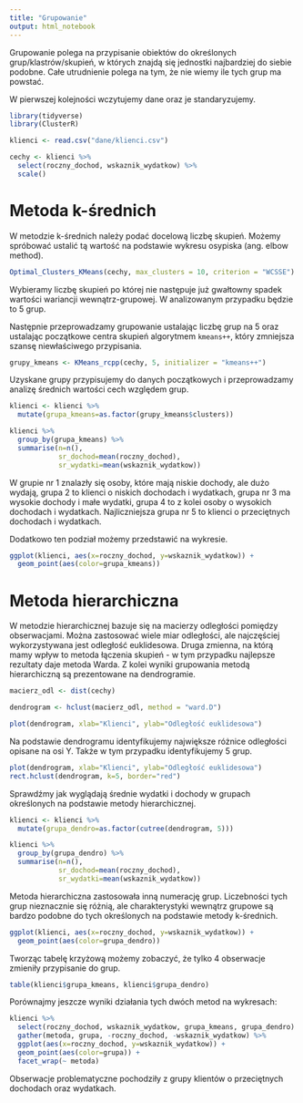 ```yaml
---
title: "Grupowanie"
output: html_notebook
---
```


Grupowanie polega na przypisanie obiektów do określonych grup/klastrów/skupień, w których znajdą się jednostki najbardziej do siebie podobne. Całe utrudnienie polega na tym, że nie wiemy ile tych grup ma powstać.

W pierwszej kolejności wczytujemy dane oraz je standaryzujemy.

```r
library(tidyverse)
library(ClusterR)

klienci <- read.csv("dane/klienci.csv")

cechy <- klienci %>%
  select(roczny_dochod, wskaznik_wydatkow) %>%
  scale() 
```


# Metoda k-średnich

W metodzie k-średnich należy podać docelową liczbę skupień. Możemy spróbować ustalić tą wartość na podstawie wykresu osypiska (ang. elbow method).

```r
Optimal_Clusters_KMeans(cechy, max_clusters = 10, criterion = "WCSSE")
```

Wybieramy liczbę skupień po której nie następuje już gwałtowny spadek wartości wariancji wewnątrz-grupowej. W analizowanym przypadku będzie to 5 grup.

Następnie przeprowadzamy grupowanie ustalając liczbę grup na 5 oraz ustalając początkowe centra skupień algorytmem `kmeans++`, który zmniejsza szansę niewłaściwego przypisania.

```r
grupy_kmeans <- KMeans_rcpp(cechy, 5, initializer = "kmeans++")

```

Uzyskane grupy przypisujemy do danych początkowych i przeprowadzamy analizę średnich wartości cech względem grup.

```r
klienci <- klienci %>%
  mutate(grupa_kmeans=as.factor(grupy_kmeans$clusters))

klienci %>%
  group_by(grupa_kmeans) %>%
  summarise(n=n(),
            sr_dochod=mean(roczny_dochod),
            sr_wydatki=mean(wskaznik_wydatkow))
```

W grupie nr 1 znalazły się osoby, które mają niskie dochody, ale dużo wydają, grupa 2 to klienci o niskich dochodach i wydatkach, grupa nr 3 ma wysokie dochody i małe wydatki, grupa 4 to z kolei osoby o wysokich dochodach i wydatkach. Najliczniejsza grupa nr 5 to klienci o przeciętnych dochodach i wydatkach.

Dodatkowo ten podział możemy przedstawić na wykresie.

```r
ggplot(klienci, aes(x=roczny_dochod, y=wskaznik_wydatkow)) +
  geom_point(aes(color=grupa_kmeans))
```

# Metoda hierarchiczna

W metodzie hierarchicznej bazuje się na macierzy odległości pomiędzy obserwacjami. Można zastosować wiele miar odległości, ale najczęściej wykorzystywana jest odległość euklidesowa. Druga zmienna, na którą mamy wpływ to metoda łączenia skupień - w tym przypadku najlepsze rezultaty daje metoda Warda. Z kolei wyniki grupowania metodą hierarchiczną są prezentowane na dendrogramie.

```r
macierz_odl <- dist(cechy)

dendrogram <- hclust(macierz_odl, method = "ward.D")

plot(dendrogram, xlab="Klienci", ylab="Odległość euklidesowa")
```

Na podstawie dendrogramu identyfikujemy największe różnice odległości opisane na osi Y. Także w tym przypadku identyfikujemy 5 grup.

```r
plot(dendrogram, xlab="Klienci", ylab="Odległość euklidesowa")
rect.hclust(dendrogram, k=5, border="red")
```

Sprawdźmy jak wyglądają średnie wydatki i dochody w grupach określonych na podstawie metody hierarchicznej.

```r
klienci <- klienci %>%
  mutate(grupa_dendro=as.factor(cutree(dendrogram, 5)))

klienci %>%
  group_by(grupa_dendro) %>%
  summarise(n=n(),
            sr_dochod=mean(roczny_dochod),
            sr_wydatki=mean(wskaznik_wydatkow))
```

Metoda hierarchiczna zastosowała inną numerację grup. Liczebności tych grup nieznacznie się różnią, ale charakterystyki wewnątrz grupowe są bardzo podobne do tych określonych na podstawie metody k-średnich.

```r
ggplot(klienci, aes(x=roczny_dochod, y=wskaznik_wydatkow)) +
  geom_point(aes(color=grupa_dendro))
```

Tworząc tabelę krzyżową możemy zobaczyć, że tylko 4 obserwacje zmieniły przypisanie do grup.

```r
table(klienci$grupa_kmeans, klienci$grupa_dendro)
```

Porównajmy jeszcze wyniki działania tych dwóch metod na wykresach:

```r
klienci %>%
  select(roczny_dochod, wskaznik_wydatkow, grupa_kmeans, grupa_dendro) %>%
  gather(metoda, grupa, -roczny_dochod, -wskaznik_wydatkow) %>%
  ggplot(aes(x=roczny_dochod, y=wskaznik_wydatkow)) +
  geom_point(aes(color=grupa)) +
  facet_wrap(~ metoda)
```

Obserwacje problematyczne pochodziły z grupy klientów o przeciętnych dochodach oraz wydatkach.
















